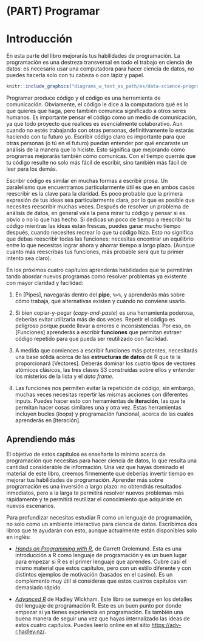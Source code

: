 # (PART) Programar {-}

# Introducción {#programar-intro}

En esta parte del libro mejorarás tus habilidades de programación. La programación es una destreza transversal en todo el trabajo en ciencia de datos: es necesario usar una computadora para hacer ciencia de datos, no puedes hacerla solo con tu cabeza o con lápiz y papel.

```r
knitr::include_graphics("diagrams_w_text_as_path/es/data-science-program.svg")
```

Programar produce código y el código es una herramienta de comunicación. Obviamente, el código le dice a la computadora qué es lo que quieres que haga, pero también comunica significado a otros seres humanos. Es importante pensar el código como un medio de comunicación, ya que todo proyecto que realices es esencialmente colaborativo. Aun cuando no estés trabajando con otras personas, definitivamente lo estarás haciendo con tu futuro yo. Escribir código claro es importante para que otras personas (o tú en el futuro) puedan entender por qué encaraste un análisis de la manera que lo hiciste. Esto significa que mejorando cómo programas mejorarás también cómo comunicas. Con el tiempo querrás que tu código resulte no solo más fácil de escribir, sino también más fácil de leer para los demás.

Escribir código es similar en muchas formas a escribir prosa. Un paralelismo que encuentramos particularmente útil es que en ambos casos reescribir es la clave para la claridad. Es poco probable que la primera expresión de tus ideas sea particularmente clara, por lo que es posible que necesites reescribir muchas veces. Después de resolver un problema de análisis de datos, en general vale la pena mirar tu código y pensar si es obvio o no lo que has hecho. Si dedicas un poco de tiempo a reescribir tu código mientras las ideas están frescas, puedes ganar mucho tiempo después, cuando necesites recrear lo que tu código hizo. Esto no significa que debas reescribir todas las funciones: necesitas encontrar un equilibrio entre lo que necesitas lograr ahora y ahorrar tiempo a largo plazo. (Aunque cuanto más reescribas tus funciones, más probable será que tu primer intento sea claro).

En los próximos cuatro capítulos aprenderás habilidades que te permitirán tando abordar nuevos programas como resolver problemas ya existente con mayor claridad y facilidad:

1. En [Pipes], navegarás dentro del __pipe__, `%>%`, y aprenderás más sobre cómo trabaja, qué alternativas existen y cuándo no conviene usarlo.

2. Si bien copiar-y-pegar (_copy-and-paste_) es una herramienta poderosa, deberías evitar utilizarla más de dos veces. Repetir el código es peligroso porque puede llevar a errores e inconsistencias. Por eso, en [Funciones] aprenderás a escribir __funciones__ que permitan extraer código repetido para que pueda ser reutilizado con facilidad.

3. A medida que comiences a escribir funciones más potentes, necesitarás una base sólida acerca de las __estructuras de datos__ de R que te la proporcionará [Vectores]. Deberás dominar los cuatro tipos de vectores atómicos clásicos, las tres clases S3 construídas sobre ellos y entender los misterios de la lista y el _data frame_.

4. Las funciones nos permiten evitar la repetición de código; sin embargo, muchas veces necesitas repertir las mismas acciones con diferentes inputs. Puedes hacer esto con herramientas de __iteración__, las que te permitan hacer cosas similares una y otra vez. Estas herramientas incluyen bucles (_loops_) y programación funcional, acerca de las cuales aprenderás en [Iteración].

## Aprendiendo más

El objetivo de estos capítulos es enseñarte lo mínimo acerca de programación que necesitas para hacer ciencia de datos, lo que resulta una cantidad considerable de información. Una vez que hayas dominado el material de este libro, creemos firmemente que deberías invertir tiempo en mejorar tus habilidades de programación. Aprender más sobre programación es una inversión a largo plazo: no obtendrás resultados inmediatos, pero a la larga te permitirá resolver nuevos problemas más rápidamente y te permitirá reutilizar el conocimiento que adquiriste en nuevos escenarios.

Para profundizar necesitas estudiar R como un lenguaje de programación, no solo como un ambiente interactivo para ciencia de datos. Escribimos dos libros que te ayudarán con esto, aunque actualmente están disponibles solo en inglés:

* [_Hands on Programming with R_](https://amzn.com/1449359019),
 de Garrett Grolemund. Esta es una introducción a R como lenguaje de programación
 y es un buen lugar para empezar si R es el primer lenguaje que aprendes. Cubre
 casi el mismo material que estos capítulos, pero con un estilo diferente y con
 distintos ejemplos de motivación (basados en el casino). Es un complemento muy útil
 si consideras que estos cuatros capítulos van demasiado rápido.

* [_Advanced R_](https://amzn.com/0815384572) de Hadley Wickham. Este libro se sumerge en los
 detalles del lenguaje de programación R. Este es un buen punto por donde empezar si
 ya tienes experiencia en programación. Es también una buena manera de seguir una vez que
 hayas internalizado las ideas de estos cuatro capítulos. Puedes leerlo online en el sitio
 <https://adv-r.hadley.nz/>.
